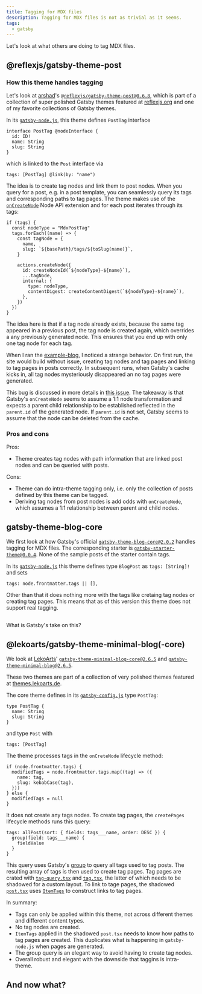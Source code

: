 ```yaml
---
title: Tagging for MDX files
description: Tagging for MDX files is not as trivial as it seems.
tags:
  - gatsby
---
```


Let's look at what others are doing to tag MDX files.

## @reflexjs/gatsby-theme-post

### How this theme handles tagging

Let's look at [arshad](https://github.com/arshad)'s
[`@reflexjs/gatsby-theme-post@0.6.8`](https://github.com/reflexjs/reflex/tree/%40reflexjs/gatsby-theme-post%400.6.8/packages/gatsby-theme-post),
which is part of a collection of super polished Gatsby themes featured at
[reflexjs.org](https://reflexjs.org/) and one of my favorite collections of
Gatsby themes.

In its
[`gatsby-node.js`](https://github.com/reflexjs/reflex/blob/%40reflexjs/gatsby-theme-post%400.6.8/packages/gatsby-theme-post/gatsby-node.js),
this theme defines `PostTag` interface

```
interface PostTag @nodeInterface {
  id: ID!
  name: String
  slug: String
}
```

which is linked to the `Post` interface via

```
tags: [PostTag] @link(by: "name")
```

The idea is to create tag nodes and link them to post nodes. When you query for
a post, e.g. in a post template, you can seamlessly query its tags and
corresponding paths to tag pages. The theme makes use of the
[`onCreateNode`](https://www.gatsbyjs.com/docs/node-apis/#onCreateNode) Node API
extension and for each post iterates through its tags:

```
if (tags) {
  const nodeType = "MdxPostTag"
  tags.forEach((name) => {
    const tagNode = {
      name,
      slug: `${basePath}/tags/${toSlug(name)}`,
    }

    actions.createNode({
      id: createNodeId(`${nodeType}-${name}`),
      ...tagNode,
      internal: {
        type: nodeType,
        contentDigest: createContentDigest(`${nodeType}-${name}`),
      },
    })
  })
}
```

The idea here is that if a tag node already exists, because the same tag
appeared in a previous post, the tag node is created again, which overrides a
any previously generated node. This ensures that you end up with only one tag
node for each tag.

When I ran the
[example-blog](https://github.com/reflexjs/reflex/tree/%40reflexjs/gatsby-theme-post%400.6.8/examples/example-blog),
I noticed a strange behavior. On first run, the site would build without issue,
creating tag nodes and tag pages and linking to tag pages in posts correctly. In
subsequent runs, when Gatsby's cache kicks in, all tag nodes mysteriously
disappeared an no tag pages were generated.

This bug is discussed in more details in
[this issue](https://github.com/reflexjs/reflex/issues/39). The takeaway is that
Gatsby's `onCreateNode` seems to assume a 1:1 node transformation and expects a
parent child relationship to be established reflected in the `parent.id` of the
generated node. If `parent.id` is not set, Gatsby seems to assume that the node
can be deleted from the cache.

### Pros and cons

Pros:

- Theme creates tag nodes with path information that are linked post nodes and
  can be queried with posts.

Cons:

- Theme can do intra-theme tagging only, i.e. only the collection of posts
  defined by this theme can be tagged.
- Deriving tag nodes from post nodes is add odds with `onCreateNode`, which
  assumes a 1:1 relationship between parent and child nodes.

## gatsby-theme-blog-core

We first look at how Gatsby's official
[`gatsby-theme-blog-core@2.0.2`](https://github.com/gatsbyjs/themes/tree/gatsby-theme-blog-core%402.0.2/packages/gatsby-theme-blog-core)
handles tagging for MDX files. The corresponding starter is
[`gatsby-starter-theme@0.0.4`](https://github.com/gatsbyjs/themes/tree/master/starters/theme).
None of the sample posts of the starter contain tags.

In its
[`gatsby-node.js`](https://github.com/gatsbyjs/themes/blob/gatsby-theme-blog-core%402.0.2/packages/gatsby-theme-blog-core/gatsby-node.js)
this theme defines type `BlogPost` as `tags: [String]!` and sets

```
tags: node.frontmatter.tags || [],
```

Other than that it does nothing more with the tags like cretaing tag nodes or
creating tag pages. This means that as of this version this theme does not
support real tagging.

##

What is Gatsby's take on this?

## @lekoarts/gatsby-theme-minimal-blog(-core)

We look at [LekoArts](https://github.com/LekoArts)'
[`gatsby-theme-minimal-blog-core@2.6.5`](https://github.com/LekoArts/gatsby-themes/tree/%40lekoarts/gatsby-theme-minimal-blog%402.6.5/themes/gatsby-theme-minimal-blog-core)
and
[`gatsby-theme-minimal-blog@2.6.5`](https://github.com/LekoArts/gatsby-themes/tree/%40lekoarts/gatsby-theme-minimal-blog%402.6.5/themes/gatsby-theme-minimal-blog).

These two themes are part of a collection of very polished themes featured at
[themes.lekoarts.de](https://themes.lekoarts.de/).

The core theme defines in its [`gatsby-config.js`]() type `PostTag`:

```
type PostTag {
  name: String
  slug: String
}
```

and type `Post` with

```
tags: [PostTag]
```

The theme processes tags in the `onCreteNode` lifecycle method:

```
if (node.frontmatter.tags) {
  modifiedTags = node.frontmatter.tags.map((tag) => ({
    name: tag,
    slug: kebabCase(tag),
  }))
} else {
  modifiedTags = null
}
```

It does not create any tags nodes. To create tag pages, the `createPages`
lifecycle methods runs this query:

```
tags: allPost(sort: { fields: tags___name, order: DESC }) {
  group(field: tags___name) {
    fieldValue
  }
}
```

This query uses Gatsby's
[group](https://www.gatsbyjs.com/docs/graphql-reference/#group) to query all
tags used to tag posts. The resulting array of tags is then used to create tag
pages. Tag pages are crated with
[`tag-query.tsx`](https://github.com/LekoArts/gatsby-themes/blob/%40lekoarts/gatsby-theme-minimal-blog%402.6.5/themes/gatsby-theme-minimal-blog-core/src/templates/tag-query.tsx)
and
[`tag.tsx`](https://github.com/LekoArts/gatsby-themes/blob/%40lekoarts/gatsby-theme-minimal-blog%402.6.5/themes/gatsby-theme-minimal-blog-core/src/components/tag.tsx),
the latter of which needs to be shadowed for a custom layout. To link to tage
pages, the shadowed
[`post.tsx`](https://github.com/LekoArts/gatsby-themes/blob/%40lekoarts/gatsby-theme-minimal-blog%402.6.5/themes/gatsby-theme-minimal-blog/src/components/post.tsx)
uses
[`ItemTags`](https://github.com/LekoArts/gatsby-themes/blob/%40lekoarts/gatsby-theme-minimal-blog%402.6.5/themes/gatsby-theme-minimal-blog/src/components/item-tags.tsx)
to construct links to tag pages.

In summary:

- Tags can only be applied within this theme, not across different themes and
  different content types.
- No tag nodes are created.
- `ItemTags` applied in the shadowed `post.tsx` needs to know how paths to tag
  pages are created. This duplicates what is happening in `gatsby-node.js` when
  pages are generated.
- The group query is an elegant way to avoid having to create tag nodes.
- Overall robust and elegant with the downside that taggins is intra-theme.

## And now what?
